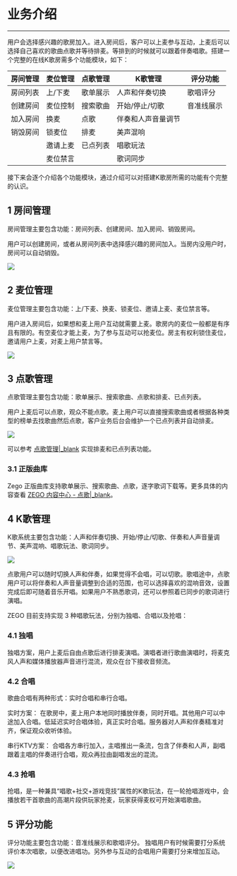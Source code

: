 # 业务介绍
- - -
用户会选择感兴趣的歌房加入。进入房间后，客户可以上麦参与互动，上麦后可以选择自己喜欢的歌曲点歌并等待排麦。等排到的时候就可以跟着伴奏唱歌。搭建一个完整的在线K歌房需多个功能模块，如下：

|房间管理|麦位管理|点歌管理|K歌管理|评分功能|
| -- | -- | -- | -- | -- |
|房间列表|上/下麦|歌单展示|人声和伴奏切换|歌唱评分|
|创建房间|麦位控制|搜索歌曲|开始/停止/切歌|音准线展示|
|加入房间|换麦|点歌|伴奏和人声音量调节||
|销毁房间|锁麦位|排麦|美声混响||
||邀请上麦|已点列表|唱歌玩法||
||麦位禁言||歌词同步||

接下来会逐个介绍各个功能模块，通过介绍可以对搭建K歌房所需的功能有个完整的认识。

## 1 房间管理
房间管理主要包含功能：房间列表、创建房间、加入房间、销毁房间。

用户可以创建房间，或者从房间列表中选择感兴趣的房间加入。当房内没用户时，房间可以自动销毁。

<Frame width="512" height="auto" caption=""><img src="https://storage.zego.im/sdk-doc/Pics/ktv/Room_list.jpg" /></Frame>

## 2 麦位管理
麦位管理主要包含功能：上/下麦、换麦、锁麦位、邀请上麦、麦位禁言等。

用户进入房间后，如果想和麦上用户互动就需要上麦。歌房内的麦位一般都是有序且有限的。有空麦位才能上麦，为了参与互动可以抢麦位。房主有权利锁住麦位，邀请用户上麦，对麦上用户禁言等。

<Frame width="512" height="auto" caption=""><img src="https://storage.zego.im/sdk-doc/Pics/ktv/Mic_Management.png" /></Frame>

## 3 点歌管理

点歌管理主要包含功能：歌单展示、搜索歌曲、点歌和排麦、已点列表。

用户上麦后可以点歌，观众不能点歌。麦上用户可以直接搜索歌曲或者根据各种类型的榜单去找歌曲然后点歌，客户业务后台会维护一个已点列表并自动排麦。

<Frame width="512" height="auto" caption=""><img src="https://storage.zego.im/sdk-doc/Pics/ktv/Choose_Song.png" /></Frame>

可以参考 [点歌管理\|_blank](!online_ktv_solution_order_song) 实现排麦和已点列表功能。

### 3.1 正版曲库
Zego 正版曲库支持歌单展示、搜索歌曲、点歌，逐字歌词下载等。更多具体的内容查看 [ZEGO 内容中心 - 点歌\|_blank](!Songs_get_share)。

## 4 K歌管理
K歌系统主要包含功能：人声和伴奏切换、开始/停止/切歌、伴奏和人声音量调节、美声混响、唱歌玩法、歌词同步。

<Frame width="512" height="auto" caption=""><img src="https://storage.zego.im/sdk-doc/Pics/ktv/Sing.png" /></Frame>

点歌用户可以随时切换人声和伴奏，如果觉得不会唱，可以切歌。歌唱途中，点歌用户可以将伴奏和人声音量调整到合适的范围，也可以选择喜欢的混响音效，设置完成后即可随着音乐开唱。如果用户不熟悉歌词，还可以参照着已同步的歌词进行演唱。

ZEGO 目前支持实现 3 种唱歌玩法，分别为独唱、合唱以及抢唱：

### 4.1 独唱

独唱方案，用户上麦后自由点歌后进行排麦演唱。演唱者进行歌曲演唱时，将麦克风人声和媒体播放器声音进行混流，观众在台下接收音频流。

### 4.2 合唱
歌曲合唱有两种形式：实时合唱和串行合唱。

实时方案：
在歌房中，麦上用户本地同时播放伴奏，同时开唱。其他用户可以中途加入合唱。低延迟实时合唱体验，真正实时合唱。服务器对人声和伴奏精准对齐，保证观众收听体验。

串行KTV方案：
合唱各方串行加入，主唱推出一条流，包含了伴奏和人声，副唱跟着主唱的伴奏进行合唱，观众再拉由副唱发出的混流。

### 4.3 抢唱

抢唱，是一种兼具“唱歌+社交+游戏竞技”属性的K歌玩法，在一轮抢唱游戏中，会播放若干首歌曲的高潮片段供玩家抢麦，玩家获得麦权可开始演唱歌曲。

## 5 评分功能
评分功能主要包含功能：音准线展示和歌唱评分。
独唱用户有时候需要打分系统评价本次唱歌，以便改进唱功。另外参与互动的合唱用户需要打分来增加互动。

<Frame width="512" height="auto" caption=""><img src="https://storage.zego.im/sdk-doc/Pics/ktv/Rate.png" /></Frame>
